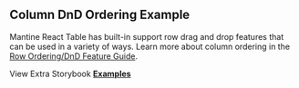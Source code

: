 
<Head>
  <title>Row DnD Dragging Example - Mantine React Table Open Docs</title>
  <meta
    name="description"
    content="An example of Mantine React Table which shows how to enable column to be re-arranged via drag and drop."
  />
  <meta
    property="og:title"
    content="Column Dnd Ordering Mantine React Table Example"
  />
  <meta
    property="og:description"
    content="An example of Mantine React Table which shows how to enable column to be re-arranged via drag and drop."
  />
</Head>

## Column DnD Ordering Example

Mantine React Table has built-in support row drag and drop features that can be used in a variety of ways. Learn more about column ordering in the [Row Ordering/DnD Feature Guide](/docs/guides/row-ordering-dnd).

<Examples isPage />

View Extra Storybook **[Examples](https://www.mantine-react-table-open.dev/?path=/story/prop-playground--default)**
